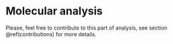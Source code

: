 # Molecular analysis {#molecular}

Please, feel free to contribute to this part of analysis, see section \@ref(contributions) for more details.



